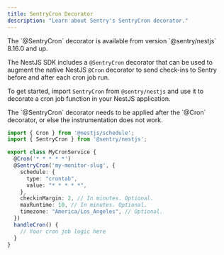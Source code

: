 ```yaml
---
title: SentryCron Decorator
description: "Learn about Sentry's SentryCron decorator."
---
```


<Note>
  The `@SentryCron` decorator is available from version `@sentry/nestjs` 8.16.0 and up.
</Note>

The NestJS SDK includes a `@SentryCron` decorator that can be used to augment the native NestJS `@Cron` decorator to
send check-ins to Sentry before and after each cron job run.

To get started, import `SentryCron` from `@sentry/nestjs` and use it to decorate a cron job function in your NestJS application.

<Note>
  The `@SentryCron` decorator needs to be applied after the `@Cron` decorator, or else the instrumentation does not work.
</Note>

```typescript
import { Cron } from '@nestjs/schedule';
import { SentryCron } from '@sentry/nestjs';

export class MyCronService {
  @Cron('* * * * *')
  @SentryCron('my-monitor-slug', {
    schedule: {
      type: "crontab",
      value: "* * * * *",
    },
    checkinMargin: 2, // In minutes. Optional.
    maxRuntime: 10, // In minutes. Optional.
    timezone: "America/Los_Angeles", // Optional.
  })
  handleCron() {
    // Your cron job logic here
  }
}
```
